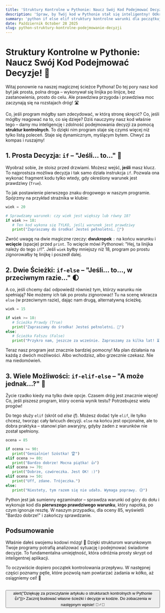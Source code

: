 ```yaml
---
title: 'Struktury Kontrolne w Pythonie: Naucz Swój Kod Podejmować Decyzje! 🧭'
description: 'Spraw, by Twój kod w Pythonie stał się inteligentny! Odkryj potęgę instrukcji warunkowych if, elif i else, aby tworzyć programy, które reagują na sytuację i wybierają właściwą drogę.'
summary: 'python if else elif struktury kontrolne warunki dla początkujących'
date: Październik October 28 2025
slug: python-struktury-kontrolne-podejmowanie-decyzji
---
```


# Struktury Kontrolne w Pythonie: Naucz Swój Kod Podejmować Decyzje! 🧭

Witaj ponownie na naszej magicznej ścieżce Pythona! Do tej pory nasz kod był jak prosta, polna droga – wykonywał się linijka po linijce, bez zastanowienia, prosto do celu. Ale prawdziwa przygoda i prawdziwa moc zaczynają się na rozstajach dróg! 🛣️

Co, jeśli program mógłby sam zdecydować, w którą stronę skręcić? Co, jeśli mógłby reagować na to, co się dzieje? Dziś nauczymy nasz kod właśnie tego – damy mu inteligencję i zdolność podejmowania decyzji za pomocą **struktur kontrolnych**. To dzięki nim program staje się czymś więcej niż tylko listą poleceń. Staje się dynamicznym, myślącym bytem. Chwyć za kompas i ruszajmy!

## 1. Prosta Decyzja: `if` – "Jeśli... to..." 🤔

Wyobraź sobie, że stoisz przed drzwiami. Możesz wejść, **jeśli** masz klucz. To najprostsza możliwa decyzja i tak samo działa instrukcja `if`. Pozwala ona wykonać fragment kodu tylko wtedy, gdy określony warunek jest prawdziwy (`True`).

To jak postawienie pierwszego znaku drogowego w naszym programie. Spójrzmy na przykład strażnika w klubie:

```python
wiek = 20

# Sprawdzamy warunek: czy wiek jest większy lub równy 18?
if wiek >= 18:
   # Ten kod wykona się TYLKO, jeśli warunek jest prawdziwy
   print("Zapraszamy do środka! Jesteś pełnoletni. 🎉")
```

Zwróć uwagę na dwie magiczne rzeczy: **dwukropek** `:` na końcu warunku i **wcięcie** (spacje) przed `print`. To wcięcie mówi Pythonowi: "Hej, ta linijka należy do tego `if`!". Jeśli `wiek` byłby mniejszy niż 18, program po prostu zignorowałby tę linijkę i poszedł dalej.

## 2. Dwie Ścieżki: `if-else` – "Jeśli... to..., w przeciwnym razie..." 🌓

A co, jeśli chcemy dać odpowiedź również tym, którzy warunku nie spełniają? Nie możemy ich tak po prostu zignorować! Tu na scenę wkracza `else` (w przeciwnym razie), dając nam drugą, alternatywną ścieżkę.

```python
wiek = 15

if wiek >= 18:
   # Ścieżka Prawdy (True)
   print("Zapraszamy do środka! Jesteś pełnoletni. 🎉")
else:
   # Ścieżka Fałszu (False)
   print("Przykro nam, jeszcze za wcześnie. Zapraszamy za kilka lat! ⏳")
```
Teraz nasz program jest znacznie bardziej pomocny! Ma plan działania na każdą z dwóch możliwości. Albo wchodzisz, albo grzecznie czekasz. Nie ma niedomówień.

## 3. Wiele Możliwości: `if-elif-else` – "A może jednak...?" 🚦

Życie rzadko kiedy ma tylko dwie opcje. Czasem dróg jest znacznie więcej! Co, jeśli piszesz program, który ocenia wynik testu? Potrzebujesz wielu progów!

Do tego służy `elif` (skrót od *else if*). Możesz dodać tyle `elif`, ile tylko chcesz, tworząc cały łańcuch decyzji. `else` na końcu jest opcjonalne, ale to dobra praktyka – stanowi plan awaryjny, gdyby żaden z warunków nie został spełniony.

```python
ocena = 85

if ocena >= 90:
   print("Genialnie! Szóstka! 🏆")
elif ocena >= 80:
   print("Bardzo dobrze! Mocna piątka! 👍")
elif ocena >= 70:
   print("Dobrze, czwóreczka. Jest OK! :)")
elif ocena >= 50:
   print("Uff, zdane. Trójeczka.")
else:
   print("Niestety, tym razem się nie udało. Wymaga poprawy. 😥")
```
Python jest jak sumienny egzaminator – sprawdza warunki od góry do dołu i wykonuje kod dla **pierwszego prawdziwego warunku**, który napotka, po czym ignoruje resztę. W naszym przypadku, dla oceny 85, wyświetli "Bardzo dobrze!" i zakończy sprawdzanie.

## Podsumowanie

Właśnie dałeś swojemu kodowi mózg! 🧠 Dzięki strukturom warunkowym Twoje programy potrafią analizować sytuację i podejmować świadome decyzje. To fundamentalna umiejętność, która odróżnia prosty skrypt od inteligentnej aplikacji.

To oczywiście dopiero początek kontrolowania przepływu. W następnej części poznamy pętle, które pozwolą nam powtarzać zadania w kółko, aż osiągniemy cel! 🔄

<br/>
<button onClick={() => alert("Dziękuję za przeczytanie artykułu o strukturach kontrolnych w Pythonie 👍")}>
  Zacznij budować własne ścieżki i decyzje w kodzie. Do zobaczenia w następnym wpisie! 🧙‍♂️🌟
</button>
